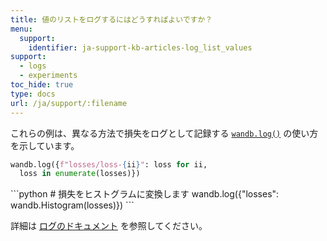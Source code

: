 ```yaml
---
title: 値のリストをログするにはどうすればよいですか？
menu:
  support:
    identifier: ja-support-kb-articles-log_list_values
support:
  - logs
  - experiments
toc_hide: true
type: docs
url: /ja/support/:filename
---
```

これらの例は、異なる方法で損失をログとして記録する [`wandb.log()`](/ja/ref/python/log/) の使い方を示しています。
<Tabs>
<Tab title="Tab">
```python
wandb.log({f"losses/loss-{ii}": loss for ii, 
  loss in enumerate(losses)})
```
</Tab>
<Tab title="Tab">
```python
# 損失をヒストグラムに変換します
wandb.log({"losses": wandb.Histogram(losses)})  
```
</Tab>
</Tabs>

詳細は [ログのドキュメント](/ja/guides/models/track/log/) を参照してください。